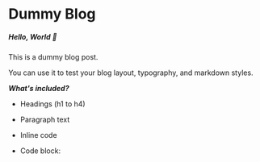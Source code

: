 # Dummy Blog



##### Hello, World 👋

This is a dummy blog post.

You can use it to test your blog layout, typography, and markdown styles.

***What's included?***

- Headings (h1 to h4)

- Paragraph text

- Inline code

- Code block:
